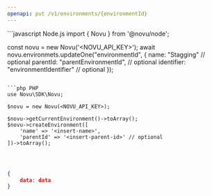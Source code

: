 ```yaml
---
openapi: put /v1/environments/{environmentId}
---
```


<RequestExample>
```javascript Node.js
import { Novu } from '@novu/node';

const novu = new Novu('<NOVU_API_KEY>');
await novu.environmets.updateOne("environmentId", {
  name: "Stagging" // optional
  parentId: "parentEnvironmentId", // optional
  identifier: "environmentIdentifier" // optional
});
```

```php PHP
use Novu\SDK\Novu;

$novu = new Novu(<NOVU_API_KEY>);

$novu->getCurrentEnvironment()->toArray();
$novu->createEnvironment([
    'name' => '<insert-name>',
    'parentId' => '<insert-parent-id>' // optional
])->toArray();
```

```ruby Ruby

```

```python Python

```

```java Java

```

</RequestExample>

<ResponseExample>

```json Response
{
    data: data
}
```

</ResponseExample>